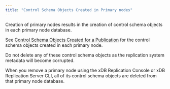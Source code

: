 ```yaml
---
title: "Control Schema Objects Created in Primary nodes"
---
```


<div id="control_schema_created_in_primary_nodes" class="registered_link"></div>

Creation of primary nodes results in the creation of control schema objects in each primary node database.

See [Control Schema Objects Created for a Publication](../05_smr_operation/02_creating_publication/04_control_schema_objects_created_for_publication/#control_schema_objects_created_for_publication) for the control schema objects created in each primary node.

Do not delete any of these control schema objects as the replication system metadata will become corrupted.

When you remove a primary node using the xDB Replication Console or xDB Replication Server CLI, all of its control schema objects are deleted from that primary node database.
